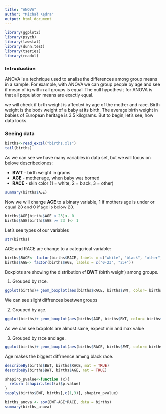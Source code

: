```yaml
---
title: "ANOVA"
author: "Michał Kędra"
output: html_document
---
```


```r
library(ggplot2)
library(psych)     
library(lawstat)   
library(dunn.test)
library(tseries)
library(readxl)

```

### Introduction
ANOVA is a technique used to analise the differences among group means in a sample. For example, with ANOVA we can group people by age and see if mean of iq within all groups is equal. The null hypothesis for ANOVA is that all population means are exactly equal.

we will check if birth weight is affected by age of the mother and race. Birth weight is the body weight of a baby at its birth. The average birth weight in babies of European heritage is 3.5 kilograms. But to begin, let's see, how data looks.


### Seeing data


```r
births<-read_excel("births.xls")
tail(births)

```
As we can see we have many variables in data set, but we will focus on belove described ones:

* __BWT__ - birth weight in grams
* __AGE__ -  mother age, when baby was borned
* __RACE__ - skin color (1 = white, 2 = black, 3 = other)



```r
summary(births$AGE)
```

Now we will change __AGE__  to  a binary variable, 1 if mothers age is under or equal 23 and 0 if age is below 23.
```r
births$AGE[births$AGE < 23]<- 0
births$AGE[births$AGE >= 23 ]<- 1
```

Let's see types of our variables
```r
str(births)
```

AGE and RACE are change to a categorical variable:
```r
births$RACE<- factor(births$RACE, labels = c("white", "black", "other"))
births$AGE<- factor(births$AGE, labels = c("0-23", "23+"))
```

Boxplots are showing the distribution of __BWT__ (birth weight)  among groups.

1. Grouped by race.
```r
ggplot(births)+ geom_boxplot(aes(births$RACE, births$BWT, color= births$RACE))
```

We can see slight diffrences beetwen groups

2. Grouped by age.

```r
ggplot(births)+ geom_boxplot(aes(births$AGE, births$BWT, color= births$AGE))


```

As we can see  boxplots are almost same, expect min and max value

3. Grouped by race and age.

```r
ggplot(births)+ geom_boxplot(aes(births$RACE, births$BWT, color= births$AGE))

```

Age makes the biggest diffrnence among black race.


```r
describeBy(births$BWT, births$RACE, mat = TRUE)
describeBy(births$BWT, births$AGE, mat = TRUE)
```

```r
shapiro_pvalue<-function (x){
  return (shapiro.test(x)$p.value)
}
tapply(births$BWT, births[,c(1,3)], shapiro_pvalue)

```


```r
births_anova <- aov(BWT~AGE*RACE, data = births)
summary(births_anova)
```


